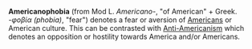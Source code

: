 '''Americanophobia''' (from Mod L. ''Americano-'', "of American" + Greek. ''-φοβία (phobia)'', "fear")  denotes a fear or aversion of [[American people|Americans]] or American culture. This can be contrasted with [[Anti-Americanism]] which denotes an opposition or hostility towards America and/or Americans.